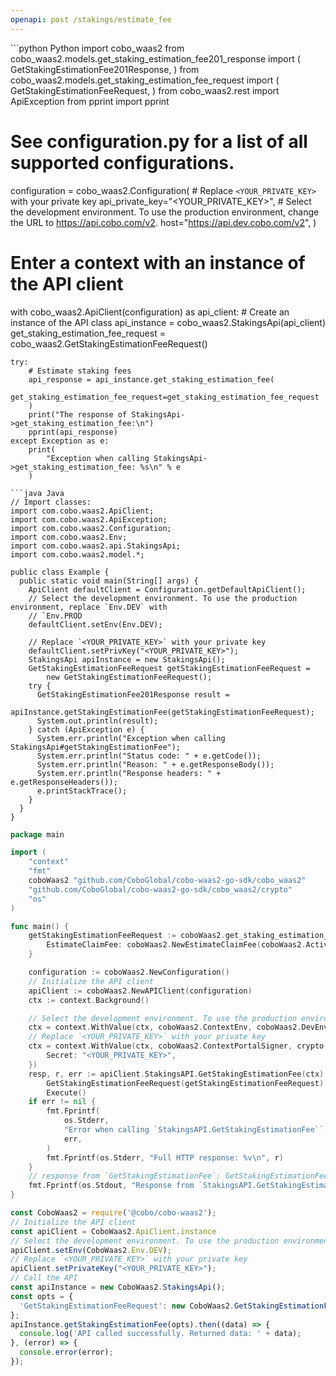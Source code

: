 ```yaml
---
openapi: post /stakings/estimate_fee
---
```


<RequestExample>
```python Python
import cobo_waas2
from cobo_waas2.models.get_staking_estimation_fee201_response import (
    GetStakingEstimationFee201Response,
)
from cobo_waas2.models.get_staking_estimation_fee_request import (
    GetStakingEstimationFeeRequest,
)
from cobo_waas2.rest import ApiException
from pprint import pprint

# See configuration.py for a list of all supported configurations.
configuration = cobo_waas2.Configuration(
    # Replace `<YOUR_PRIVATE_KEY>` with your private key
    api_private_key="<YOUR_PRIVATE_KEY>",
    # Select the development environment. To use the production environment, change the URL to https://api.cobo.com/v2.
    host="https://api.dev.cobo.com/v2",
)
# Enter a context with an instance of the API client
with cobo_waas2.ApiClient(configuration) as api_client:
    # Create an instance of the API class
    api_instance = cobo_waas2.StakingsApi(api_client)
    get_staking_estimation_fee_request = cobo_waas2.GetStakingEstimationFeeRequest()

    try:
        # Estimate staking fees
        api_response = api_instance.get_staking_estimation_fee(
            get_staking_estimation_fee_request=get_staking_estimation_fee_request
        )
        print("The response of StakingsApi->get_staking_estimation_fee:\n")
        pprint(api_response)
    except Exception as e:
        print(
            "Exception when calling StakingsApi->get_staking_estimation_fee: %s\n" % e
        )

```
```java Java
// Import classes:
import com.cobo.waas2.ApiClient;
import com.cobo.waas2.ApiException;
import com.cobo.waas2.Configuration;
import com.cobo.waas2.Env;
import com.cobo.waas2.api.StakingsApi;
import com.cobo.waas2.model.*;

public class Example {
  public static void main(String[] args) {
    ApiClient defaultClient = Configuration.getDefaultApiClient();
    // Select the development environment. To use the production environment, replace `Env.DEV` with
    // `Env.PROD
    defaultClient.setEnv(Env.DEV);

    // Replace `<YOUR_PRIVATE_KEY>` with your private key
    defaultClient.setPrivKey("<YOUR_PRIVATE_KEY>");
    StakingsApi apiInstance = new StakingsApi();
    GetStakingEstimationFeeRequest getStakingEstimationFeeRequest =
        new GetStakingEstimationFeeRequest();
    try {
      GetStakingEstimationFee201Response result =
          apiInstance.getStakingEstimationFee(getStakingEstimationFeeRequest);
      System.out.println(result);
    } catch (ApiException e) {
      System.err.println("Exception when calling StakingsApi#getStakingEstimationFee");
      System.err.println("Status code: " + e.getCode());
      System.err.println("Reason: " + e.getResponseBody());
      System.err.println("Response headers: " + e.getResponseHeaders());
      e.printStackTrace();
    }
  }
}

```
```go Go
package main

import (
	"context"
	"fmt"
	coboWaas2 "github.com/CoboGlobal/cobo-waas2-go-sdk/cobo_waas2"
	"github.com/CoboGlobal/cobo-waas2-go-sdk/cobo_waas2/crypto"
	"os"
)

func main() {
	getStakingEstimationFeeRequest := coboWaas2.get_staking_estimation_fee_request{
		EstimateClaimFee: coboWaas2.NewEstimateClaimFee(coboWaas2.ActivityType("Stake")),
	}

	configuration := coboWaas2.NewConfiguration()
	// Initialize the API client
	apiClient := coboWaas2.NewAPIClient(configuration)
	ctx := context.Background()

	// Select the development environment. To use the production environment, replace coboWaas2.DevEnv with coboWaas2.ProdEnv
	ctx = context.WithValue(ctx, coboWaas2.ContextEnv, coboWaas2.DevEnv)
	// Replace `<YOUR_PRIVATE_KEY>` with your private key
	ctx = context.WithValue(ctx, coboWaas2.ContextPortalSigner, crypto.Ed25519Signer{
		Secret: "<YOUR_PRIVATE_KEY>",
	})
	resp, r, err := apiClient.StakingsAPI.GetStakingEstimationFee(ctx).
		GetStakingEstimationFeeRequest(getStakingEstimationFeeRequest).
		Execute()
	if err != nil {
		fmt.Fprintf(
			os.Stderr,
			"Error when calling `StakingsAPI.GetStakingEstimationFee``: %v\n",
			err,
		)
		fmt.Fprintf(os.Stderr, "Full HTTP response: %v\n", r)
	}
	// response from `GetStakingEstimationFee`: GetStakingEstimationFee201Response
	fmt.Fprintf(os.Stdout, "Response from `StakingsAPI.GetStakingEstimationFee`: %v\n", resp)
}

```
```javascript JavaScript
const CoboWaas2 = require('@cobo/cobo-waas2');
// Initialize the API client
const apiClient = CoboWaas2.ApiClient.instance
// Select the development environment. To use the production environment, replace `Env.DEV` with `Env.PROD`
apiClient.setEnv(CoboWaas2.Env.DEV);
// Replace `<YOUR_PRIVATE_KEY>` with your private key
apiClient.setPrivateKey("<YOUR_PRIVATE_KEY>");
// Call the API
const apiInstance = new CoboWaas2.StakingsApi();
const opts = {
  'GetStakingEstimationFeeRequest': new CoboWaas2.GetStakingEstimationFeeRequest()
};
apiInstance.getStakingEstimationFee(opts).then((data) => {
  console.log('API called successfully. Returned data: ' + data);
}, (error) => {
  console.error(error);
});
```
</RequestExample>